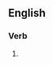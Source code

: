 ==English==

===Verb===
{{head|en|verb form}}

# {{present participle of|palimpsest|lang=en|nocat=1}}